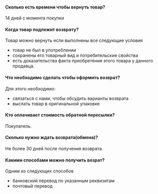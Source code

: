 
#### Сколько есть времени чтобы вернуть товар?

14 дней с момента покупки

#### Когда товар подлежит возврату?

Товар можно вернуть если выполнены все следующие условия

- товар не был в употреблении
- сохранены его товарный вид и потребительские свойства
- есть доказательства факта приобретения этого товара у данного продавца.

#### Что необходимо сделать чтобы оформить возврат?

Для этого необходимо:

- связаться c нами, чтобы обсудить варианты возврата
- выслать товар в оригинальной упаковке

#### Кто оплачивает стоимость обратной пересылки?

Покупатель.

#### Сколько нужно ждать возврата(обмена)?

Не более 30 дней после получения возврата.

#### Какими способами можно получить возрат?

Одним из следующих способов

- банковский перевод по указанным реквизитам
- почтовый перевод

